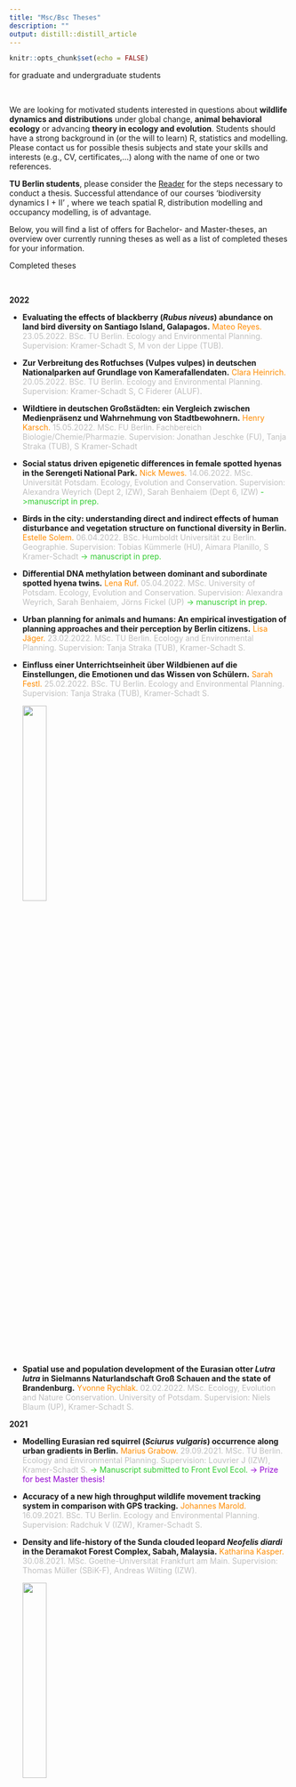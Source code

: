 ```yaml
---
title: "Msc/Bsc Theses"
description: ""
output: distill::distill_article
---
```


```r
knitr::opts_chunk$set(echo = FALSE)
```

<div class='headerbox'><hbox>for graduate and undergraduate students</hbox></div><br>

We are looking for motivated students interested in questions about **wildlife dynamics and distributions** under global change, **animal behavioral ecology** or advancing **theory in ecology and evolution**. Students should have a strong background in (or the will to learn) R, statistics and modelling. Please contact us for possible thesis subjects and state your skills and interests (e.g., CV, certificates,…) along with the name of one or two references. 

**TU Berlin students**, please consider the [Reader](https://www.oekosys.tu-berlin.de/fileadmin/fg35/Lehre/Downloads/ABSOLVENTINNEN_INFOS_Reader_171023.pdf) for the steps necessary to conduct a thesis. Successful attendance of our courses ‘biodiversity dynamics I + II’ , where we teach spatial R, distribution modelling and occupancy modelling, is of advantage.

Below, you will find a list of offers for Bachelor- and Master-theses, an overview over currently running theses as well as a list of completed theses for your information.


<div class='headerbox'><hbox>Completed theses</hbox></div><br>

**2022**

* <p>**Evaluating the effects of blackberry (*Rubus niveus*) abundance on land bird diversity on Santiago Island, Galapagos.** <span style='color:#FF8C00;'>Mateo Reyes.</span> <span style='color:#C0C0C0;'> 23.05.2022. BSc. TU Berlin. Ecology and Environmental Planning. Supervision: Kramer-Schadt S, M von der Lippe (TUB).</span></p>

* <p>**Zur Verbreitung des Rotfuchses (Vulpes vulpes) in deutschen Nationalparken auf Grundlage von Kamerafallendaten.** <span style='color:#FF8C00;'>Clara Heinrich.</span> <span style='color:#C0C0C0;'> 20.05.2022. BSc. TU Berlin. Ecology and Environmental Planning. Supervision: Kramer-Schadt S, C Fiderer (ALUF).</span></p> 

* <p>**Wildtiere in deutschen Großstädten: ein Vergleich zwischen Medienpräsenz und Wahrnehmung von Stadtbewohnern.** <span style='color:#FF8C00;'>Henry Karsch.</span> <span style='color:#C0C0C0;'> 15.05.2022. MSc. FU Berlin. Fachbereich Biologie/Chemie/Pharmazie. Supervision: Jonathan Jeschke (FU), Tanja Straka (TUB), S Kramer-Schadt</span></p>

* <p>**Social status driven epigenetic differences in female spotted hyenas in the Serengeti National Park.** <span style='color:#FF8C00;'>Nick Mewes.</span> <span style='color:#C0C0C0;'>14.06.2022. MSc. Universität Potsdam. Ecology, Evolution and Conservation. Supervision: Alexandra Weyrich (Dept 2, IZW), Sarah Benhaiem (Dept 6, IZW)</span> <span style='color:#32CD32;'>->manuscript in prep.</span></p>

* <p>**Birds in the city: understanding direct and indirect effects of human disturbance and vegetation structure on functional diversity in Berlin.** <span style='color:#FF8C00;'>Estelle Solem.</span><span style='color:#C0C0C0;'> 06.04.2022. BSc. Humboldt Universität zu Berlin. Geographie. Supervision: Tobias Kümmerle (HU), Aimara Planillo, S Kramer-Schadt </span> <span style='color:#32CD32;'>-> manuscript in prep.</span></p>

* <p>**Differential DNA methylation between dominant and subordinate spotted hyena twins.** <span style='color:#FF8C00;'> Lena Ruf.</span><span style='color:#C0C0C0;'>  05.04.2022. MSc. University of Potsdam. Ecology, Evolution and Conservation. Supervision: Alexandra Weyrich, Sarah Benhaiem, Jörns Fickel (UP)  </span> <span style='color:#32CD32;'>-> manuscript in prep.</span></p>

* <p>**Urban planning for animals and humans: An empirical investigation of planning approaches and their perception by Berlin citizens.**  <span style='color:#FF8C00;'> Lisa Jäger.</span><span style='color:#C0C0C0;'>  23.02.2022. MSc. TU Berlin. Ecology and Environmental Planning. Supervision: Tanja Straka (TUB), Kramer-Schadt S. </span></p>

* <p>**Einfluss einer Unterrichtseinheit über Wildbienen auf die Einstellungen, die Emotionen und das Wissen von Schülern.**  <span style='color:#FF8C00;'> Sarah Festl.</span><span style='color:#C0C0C0;'> 25.02.2022. BSc. TU Berlin. Ecology and Environmental Planning. Supervision: Tanja Straka (TUB), Kramer-Schadt S.</span></p>![](img/bee_bsc-theses.jpg){width=30%}


* <p>**Spatial use and population development of the Eurasian otter *Lutra lutra* in Sielmanns Naturlandschaft Groß Schauen and the state of Brandenburg.**  <span style='color:#FF8C00;'> Yvonne Rychlak.</span><span style='color:#C0C0C0;'> 02.02.2022. MSc. Ecology, Evolution and Nature Conservation. University of Potsdam. Supervision: Niels Blaum (UP), Kramer-Schadt S.</span></p>

**2021**

* <p>**Modelling Eurasian red squirrel (*Sciurus vulgaris*) occurrence along urban gradients in Berlin.**  <span style='color:#FF8C00;'>  Marius Grabow.</span><span style='color:#C0C0C0;'> 29.09.2021. MSc. TU Berlin. Ecology and Environmental Planning. Supervision: Louvrier J (IZW), Kramer-Schadt S. </span> <span style='color:#32CD32;'> -> Manuscript submitted to Front Evol Ecol. </span> <span style='color:#9400D3;'>-> Prize for best Master thesis!</span></p>

* <p>**Accuracy of a new high throughput wildlife movement tracking system in comparison with GPS tracking.**  <span style='color:#FF8C00;'> Johannes Marold.</span><span style='color:#C0C0C0;'> 16.09.2021. BSc. TU Berlin. Ecology and Environmental Planning. Supervision: Radchuk V (IZW), Kramer-Schadt S.</span></p>

* <p>**Density and life-history of the Sunda clouded leopard *Neofelis diardi* in the Deramakot Forest Complex, Sabah, Malaysia.**  <span style='color:#FF8C00;'> Katharina Kasper.</span><span style='color:#C0C0C0;'> 30.08.2021. MSc. Goethe-Universität Frankfurt am Main. Supervision: Thomas Müller (SBiK-F), Andreas Wilting (IZW).</span></p>![](img/leopard_msc-theses.jpg){width=30%}

* <p>**Evaluating the habitat suitability of tiger in Bardia National Park and Buffer Zone areas, Nepal.**  <span style='color:#FF8C00;'> Kamal Ghimire.</span><span style='color:#C0C0C0;'> 18.08.2021. MSc. TU Dresden. Tropical Forestry. Supervision: Berger U (TUD), Kramer-Schadt S.</span></p>

* <p>**Small-Scale Habitat Selection of the European Wildcat *Felis silvestris silvestris* in the Bernese Seeland, Switzerland.**  <span style='color:#FF8C00;'> Johanna Bellack.</span><span style='color:#C0C0C0;'> 26.06.2021. BSc. TU Berlin. Ecology and Environmental Planning. Supervision: Maronde L (KORA), Kramer-Schadt S.</span></p>

* <p>**Effect of artificial light at night (ALAN) on behaviour of the European hedgehog (*Erinaceus europaeus Linnaeus*, 1758) in the urban area of Berlin.**  <span style='color:#FF8C00;'> Briseida Lozano Granados.</span><span style='color:#C0C0C0;'> 15.05.2021. MSc. TU Berlin. Urban Ecology. Supervision: Berger A, Kramer-Schadt S. </span> <span style='color:#32CD32;'> -> coauthor in Berger et al. (2020) ANIMALS.</span></p>

* <p>**What contribution can non-standardized Citizen Science data make in biodiversity monitoring?**  <span style='color:#FF8C00;'> Lena Fiechter.</span><span style='color:#C0C0C0;'> 21.01.2021. MSc. TU Berlin. Ecology and Environmental Planning. Supervision: Planillo A, Kramer-Schadt S, Heucke-Voigt S (MfN).  </span> <span style='color:#32CD32;'>-> coauthor in Planillo et al. (2021) LAND URB PLAN.</span></p>

* <p>**A habitat suitability model for Grey Crowned Cranes (*Balearica regulorum*) in Rwanda based on sightings.**  <span style='color:#FF8C00;'> Ann-Marie Attenberger.</span><span style='color:#C0C0C0;'> 04.01.2021. MSc. TU Berlin. Ecology and Environmental Planning. Supervision: Olivier Nsengimana (RWCA), Kramer-Schadt S, vd Lippe M (TUB).</span></p>![](img/greycrownedcrane_msc-theses.png){width=30%}

**2020**

* <p>**A population viability and connectivity analysis for the alpine lynx (*Lynx lynx*) population. **  <span style='color:#FF8C00;'> Eva Sanchez Arribas.</span><span style='color:#C0C0C0;'> 19.11.2020. MSc. Uppsala University, Sweden. Supervision: Kramer-Schadt S, Planillo A, Molinari-Jobin A (KORA).</span> <span style='color:#32CD32;'> -> Manuscript in prep.</span></p>![](img/lynx_msc-theses.jpg){width=30%}

* <p>**Influence of roost site availability on activity of forest-dwelling bats above coniferous forests.**  <span style='color:#FF8C00;'> Franziska Röpke.</span><span style='color:#C0C0C0;'> 15.10.2020. BSc. Ökologie und Umweltplanung. TU Berlin. Supervision: Volker Kelm (K&S Umweltgutachten), Kramer-Schadt S.</span></p>

* <p>**Spatial, temporal and interindividual determinants of wildlife-vehicle collision mortality in spotted hyenas in the Serengeti National Park between 1989 and 2020.** <span style='color:#FF8C00;'>Marwan Naciri.</span><span style='color:#C0C0C0;'>  25.06.2020. Msc. Master Biosciences École Normale Supérieure (ENS) Lyon, Frankreich. Supervision: Benhaiem S, Gicquel M, Planillo A, East M, Hofer H. </span> <span style='color:#32CD32;'>-> Manuscript in prep.</span></p>

* <p>**Using social network analysis on a population of reintroduced Northern Bald Ibis (*Geronticus eremita*) to understand decisions of migratory association.** <span style='color:#FF8C00;'> Sinah Drenske.</span><span style='color:#C0C0C0;'> 03.08.2020. Msc. Ökologie und Umweltplanung. Technische Universität Berlin. Supervision: Kramer-Schadt S, Radchuk V, Benhaiem S, Landgraf C.  </span> <span style='color:#9400D3;'>-> Prize for best Master thesis!</span></p>

**2019**

* <p>**Demography and population viability of the Northern Bald Ibis (*Geronticus eremita*), a reintroduced bird species.** <span style='color:#FF8C00;'> Sinah Drenske.</span><span style='color:#C0C0C0;'> 04.02.2019. Bsc. Ökologie und Umweltplanung. Technische Universität Berlin. Supervision: Kramer-Schadt S, Radchuk V, Kowarik I (TUB). </span> <span style='color:#32CD32;'>-> Manuscript submitted to Oryx</span></p>![](img/ibis-bsc-theses.jpg){width=30%}

* <p>**Wolfmanagement in Deutschland – Vergleich der Wolfmanagementpläne der Bundesländer.** <span style='color:#FF8C00;'> Patrick Enders.</span><span style='color:#C0C0C0;'> 26.09.2019. Bsc. Landschaftsarchitektur und Landschaftsplanung. TU Berlin. Supervision: Heiland S (TUB), Kramer-Schadt S.</span></p>

* <p>**Inwiefern beeinflussen anthropogene Faktoren die Streifgebietsgrößen sowie täglichen Distanzen von Wildschweinen (*Sus scrofa*)?** <span style='color:#FF8C00;'> Elena Wernitz.</span><span style='color:#C0C0C0;'> 08.08.2019. Bsc. Ökologie und Umweltplanung. TUB. Supervision: Stillfried M, Kramer-Schadt S.</span></p>

* <p>**Predicting community structure in a changing world – a new dynamic agent-based model to simulate multi-species home range behavior.** <span style='color:#FF8C00;'> Marie-Sophie Rohwäder.</span><span style='color:#C0C0C0;'> 26.02.2019. Msc. Ökologie, Evolution und Naturschutz. Universität Potsdam. Supervision: Kramer-Schadt S, Jeltsch F (UP).</span></p>

* <p>**Assessing patterns of livestock attacks caused by wolf (*Canis lupus*) using sightings and habitat predictions.** <span style='color:#FF8C00;'> Moritz Wenzler.</span><span style='color:#C0C0C0;'> 26.11.2019. Msc. Global Change Geography. Humboldt-Universität zu Berlin. Kramer-Schadt S, Planillo A, Kümmerle T (HU). </span> <span style='color:#32CD32;'>-> coauthored manuscript in prep.</span></p>

**2018**

* <p>**Life-history consequences of snare injuries in female spotted hyenas: A long term study in the Serengeti National Park, Tanzania.** <span style='color:#FF8C00;'> Sara Kaidatzi.</span><span style='color:#C0C0C0;'> 02.05.2018. Diploma thesis. Biologie. Freie Universität Berlin. Benhaiem S, East ML, Hofer H.</span></p>

* <p>**Usage of landscape metrics to predict spatial distribution of mammals in urban areas.** <span style='color:#FF8C00;'> Jessica Thimian. </span><span style='color:#C0C0C0;'> 04.08.2018. BSc. Biologie. Freie Universität Berlin. Supervision: Gras P, Kramer-Schadt S, Hofer H.</span></p>

* <p>**Monthly home ranges and habitat preferences of raccoons (*Procyon lotor*) in the Uckermark, Germany – a estimation method comparison.** <span style='color:#FF8C00;'> Pedro Mello Rose. </span><span style='color:#C0C0C0;'> 2018. BSc. Biologie. Freie Universität Berlin. Supervision: Scholz C, Hofer H.</span></p>

* <p>**An occupancy analysis of the ocelot (*Leopardus pardalis*) and its potential preys in Eastern Panama. ** <span style='color:#FF8C00;'> Angelica Maria Moreno Sosa.</span><span style='color:#C0C0C0;'> 09.10.2018. MSc. Universität Bremen. Supervision: Abrams J, Kramer-Schadt S, Marko Rohlfs (U Bremen). </span> <span style='color:#32CD32;'>-> Moreno Sosa et al. (2022) Mammal Biology.</span></p>



